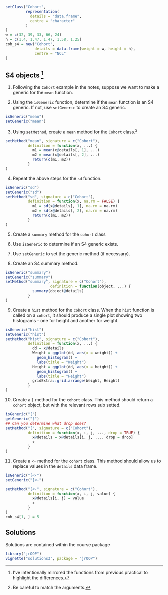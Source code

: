 ```r
setClass("Cohort",
         representation(
           details = "data.frame",
           centre = "character"
         )
)
w = c(32, 39, 33, 66, 24)
h = c(1.4, 1.47, 1.47, 1.58, 1.25)
coh_s4 = new("Cohort",
             details = data.frame(weight = w, height = h),
             centre = "NCL"
)

```
## S4 objects ^[I've intentionally mirrored the functions from previous practical to highlight the differences.]

1. Following the `Cohort` example in the notes, suppose we want to make a generic for the `mean` function. 

2. Using the `isGeneric` function, determine if the `mean` function is an S4 generic. If not, use `setGeneric` to create an S4 generic.
```r
isGeneric("mean")
setGeneric("mean")
```
3. Using `setMethod`, create a `mean` method for the `Cohort` class.^[Be careful to match the arguments.]
```r
setMethod("mean", signature = c("Cohort"), 
          definition = function(x, ...) {
            m1 = mean(x@details[, 1], ...)
            m2 = mean(x@details[, 2], ...)
            return(c(m1, m2))
          }
)
```

4. Repeat the above steps for the `sd` function.
```r
isGeneric("sd")
setGeneric("sd")
setMethod("sd", signature = c("Cohort"), 
          definition = function(x, na.rm = FALSE) {
            m1 = sd(x@details[, 1], na.rm = na.rm)
            m2 = sd(x@details[, 2], na.rm = na.rm)
            return(c(m1, m2))
          }
)
```
5. Create a `summary` method for the `cohort` class

6. Use `isGeneric` to determine if an S4 generic exists.
7. Use `setGeneric` to set the generic method (if necessary).
8. Create an S4 summary method.

```r
isGeneric("summary")
setGeneric("summary")
setMethod("summary", signature = c("Cohort"), 
                    definition = function(object, ...) {
            summary(object@details)
          }
)
```

9. Create a `hist` method for the `cohort` class. When the `hist` function is called on a `cohort`, it should produce a single plot showing two histograms - one for height and another for weight.
```r
isGeneric("hist")
setGeneric("hist")
setMethod("hist", signature = c("Cohort"), 
          definition = function(x, ...) {
            dd = x@details
            Weight = ggplot(dd, aes(x = weight)) + 
              geom_histogram() + 
              labs(title = "Weight")
            Height = ggplot(dd, aes(x = height)) + 
              geom_histogram() + 
              labs(title = "Height")
            gridExtra::grid.arrange(Weight, Height)
          }
)
```

10. Create a `[` method for the `cohort` class. This method should return a `cohort` object, but with the relevant rows sub setted.
```r
isGeneric("[")
getGeneric("[")
## Can you determine what drop does?
setMethod("[", signature = c("Cohort"), 
          definition = function(x, i, j, ..., drop = TRUE) {
            x@details = x@details[i, j, ..., drop = drop]
            x
          }
)
```

11. Create a `<-` method for the `cohort` class. This method should allow us to replace values in the `details` data frame.

```r
isGeneric("[<-")
setGeneric("[<-")

setMethod("[<-", signature = c("Cohort"), 
          definition = function(x, i, j, value) {
            x@details[i, j] = value
            x
          }
)
coh_s4[1, ] = 5
```


## Solutions

Solutions are contained within the course package
```r
library("jrOOP")
vignette("solutions3", package = "jrOOP")
```
